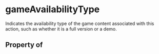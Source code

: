 # gameAvailabilityType

Indicates the availability type of the game content associated with this action, such as whether it is a full version or a demo.

## Property of



